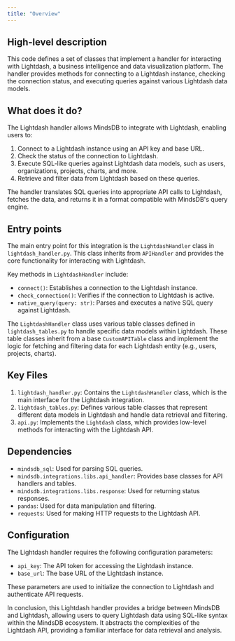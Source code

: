 ```yaml
---
title: "Overview"
---
```


## High-level description
This code defines a set of classes that implement a handler for interacting with Lightdash, a business intelligence and data visualization platform. The handler provides methods for connecting to a Lightdash instance, checking the connection status, and executing queries against various Lightdash data models.

## What does it do?
The Lightdash handler allows MindsDB to integrate with Lightdash, enabling users to:
1. Connect to a Lightdash instance using an API key and base URL.
2. Check the status of the connection to Lightdash.
3. Execute SQL-like queries against Lightdash data models, such as users, organizations, projects, charts, and more.
4. Retrieve and filter data from Lightdash based on these queries.

The handler translates SQL queries into appropriate API calls to Lightdash, fetches the data, and returns it in a format compatible with MindsDB's query engine.

## Entry points
The main entry point for this integration is the `LightdashHandler` class in `lightdash_handler.py`. This class inherits from `APIHandler` and provides the core functionality for interacting with Lightdash.

Key methods in `LightdashHandler` include:
- `connect()`: Establishes a connection to the Lightdash instance.
- `check_connection()`: Verifies if the connection to Lightdash is active.
- `native_query(query: str)`: Parses and executes a native SQL query against Lightdash.

The `LightdashHandler` class uses various table classes defined in `lightdash_tables.py` to handle specific data models within Lightdash. These table classes inherit from a base `CustomAPITable` class and implement the logic for fetching and filtering data for each Lightdash entity (e.g., users, projects, charts).

## Key Files
1. `lightdash_handler.py`: Contains the `LightdashHandler` class, which is the main interface for the Lightdash integration.
2. `lightdash_tables.py`: Defines various table classes that represent different data models in Lightdash and handle data retrieval and filtering.
3. `api.py`: Implements the `Lightdash` class, which provides low-level methods for interacting with the Lightdash API.

## Dependencies
- `mindsdb_sql`: Used for parsing SQL queries.
- `mindsdb.integrations.libs.api_handler`: Provides base classes for API handlers and tables.
- `mindsdb.integrations.libs.response`: Used for returning status responses.
- `pandas`: Used for data manipulation and filtering.
- `requests`: Used for making HTTP requests to the Lightdash API.

## Configuration
The Lightdash handler requires the following configuration parameters:
- `api_key`: The API token for accessing the Lightdash instance.
- `base_url`: The base URL of the Lightdash instance.

These parameters are used to initialize the connection to Lightdash and authenticate API requests.

In conclusion, this Lightdash handler provides a bridge between MindsDB and Lightdash, allowing users to query Lightdash data using SQL-like syntax within the MindsDB ecosystem. It abstracts the complexities of the Lightdash API, providing a familiar interface for data retrieval and analysis.